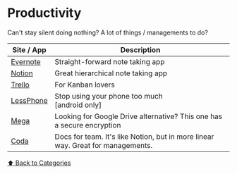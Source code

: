 # Productivity

Can't stay silent doing nothing? A lot of things / managements to do?

| Site / App                                                        | Description                                                                     |
| ----------------------------------------------------------------- | ------------------------------------------------------------------------------- |
| [Evernote](https://evernote.com/)                                 | Straight-forward note taking app                                                |
| [Notion](https://notion.so)                                       | Great hierarchical note taking app                                              |
| [Trello](https://trello.com)                                      | For Kanban lovers                                                               |
| [LessPhone](https://www.producthunt.com/posts/lessphone-launcher) | Stop using your phone too much <br/> [android only]                             |
| [Mega](https://mega.nz)                                           | Looking for Google Drive alternative? This one has a secure encryption          |
| [Coda](https://coda.io)                                           | Docs for team. It's like Notion, but in more linear way. Great for managements. |

[⬆️ Back to Categories](/bookmarks/categories)
